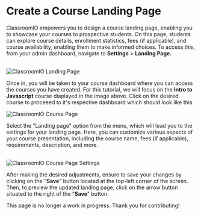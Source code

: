 
# Create a Course Landing Page

ClassroomIO empowers you to design a course landing page, enabling you to showcase your courses to prospective students. On this page, students can explore course details, enrollment statistics, fees (if applicable), and course availability, enabling them to make informed choices. To access this, from your admin dashboard, navigate to **Settings** > **Landing Page.**  

<br />

<Image src={CourseLandingPage} alt="ClassroomIO Landing Page" quality={100} />

Once in, you will be taken to your course dashboard where you can access the courses you have created.  For this tutorial, we will focus on the **Intro to Javascript** course diaplayed in the image above. Click on the desired course to proceeed to it's respective dashboard which should look like this.


<Image src={CoursePage} alt="ClassroomIO Course Page" quality={100} />

Select the "Landing page" option from the menu, which will lead you to the settings for your landing page. Here, you can customize various aspects of your course presentation, including the course name, fees (if applicable), requirements, description, and more.

<br />

<Image src={LandingPage} alt="ClassroomIO Course Page Settings" quality={100} />

After making the desired adjustments, ensure to save your changes by clicking on the "**Save**" button located at the top-left corner of the screen. Then, to preview the updated landing page, click on the arrow button situated to the right of the "**Save**" button.

<Callout emoji='✅'>  
	This page is no longer a work in progress. Thank you for contributing!
</Callout>
